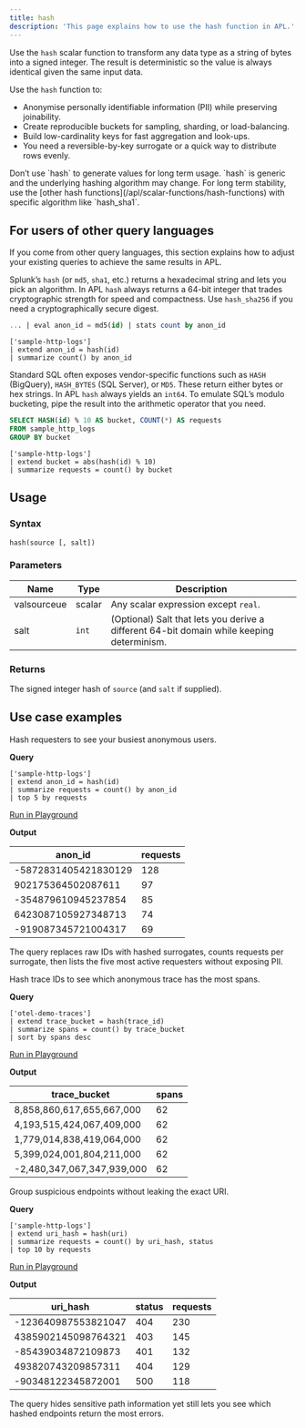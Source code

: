 ```yaml
---
title: hash
description: 'This page explains how to use the hash function in APL.'
---
```


Use the `hash` scalar function to transform any data type as a string of bytes into a signed integer. The result is deterministic so the value is always identical given the same input data.

Use the `hash` function to:

- Anonymise personally identifiable information (PII) while preserving joinability.
- Create reproducible buckets for sampling, sharding, or load-balancing.
- Build low-cardinality keys for fast aggregation and look-ups.
- You need a reversible-by-key surrogate or a quick way to distribute rows evenly.

<Note>
Don’t use `hash` to generate values for long term usage. `hash` is generic and the underlying hashing algorithm may change. For long term stability, use the [other hash functions](/apl/scalar-functions/hash-functions) with specific algorithm like `hash_sha1`.
</Note>

## For users of other query languages

If you come from other query languages, this section explains how to adjust your existing queries to achieve the same results in APL.

<AccordionGroup>
<Accordion title="Splunk SPL users">

Splunk’s `hash` (or `md5`, `sha1`, etc.) returns a hexadecimal string and lets you pick an algorithm. In APL `hash` always returns a 64-bit integer that trades cryptographic strength for speed and compactness. Use `hash_sha256` if you need a cryptographically secure digest.

<CodeGroup>

```sql Splunk example
... | eval anon_id = md5(id) | stats count by anon_id
````

```kusto APL equivalent
['sample-http-logs']
| extend anon_id = hash(id)
| summarize count() by anon_id
```

</CodeGroup>

</Accordion>
<Accordion title="ANSI SQL users">

Standard SQL often exposes vendor-specific functions such as `HASH` (BigQuery), `HASH_BYTES` (SQL Server), or `MD5`. These return either bytes or hex strings. In APL `hash` always yields an `int64`. To emulate SQL’s modulo bucketing, pipe the result into the arithmetic operator that you need.

<CodeGroup>

```sql SQL example
SELECT HASH(id) % 10 AS bucket, COUNT(*) AS requests
FROM sample_http_logs
GROUP BY bucket
```

```kusto APL equivalent
['sample-http-logs']
| extend bucket = abs(hash(id) % 10)
| summarize requests = count() by bucket
```

</CodeGroup>

</Accordion>
</AccordionGroup>

## Usage

### Syntax

```kusto
hash(source [, salt])
```

### Parameters

| Name      | Type     | Description                                                                                 |
| --------- | -------- | ------------------------------------------------------------------------------------------- |
| valsourceue | scalar | Any scalar expression except `real`.                                                        |
| salt  | `int`    | (Optional) Salt that lets you derive a different 64-bit domain while keeping determinism. |

### Returns

The signed integer hash of `source` (and `salt` if supplied).

## Use case examples

<Tabs>
<Tab title="Log analysis">

Hash requesters to see your busiest anonymous users.

**Query**

```kusto
['sample-http-logs']
| extend anon_id = hash(id)
| summarize requests = count() by anon_id
| top 5 by requests
```

[Run in Playground](https://play.axiom.co/axiom-play-qf1k/query?initForm=%7B%22apl%22%3A%22%5B%27sample-http-logs%27%5D%20%7C%20extend%20anon_id%20%3D%20hash%28id%29%20%7C%20summarize%20requests%20%3D%20count%28%29%20by%20anon_id%20%7C%20top%205%20by%20requests%22%7D)

**Output**

| anon_id             | requests |
| -------------------- | -------- |
| -5872831405421830129 | 128      |
| 902175364502087611   | 97       |
| -354879610945237854  | 85       |
| 6423087105927348713  | 74       |
| -919087345721004317  | 69       |

The query replaces raw IDs with hashed surrogates, counts requests per surrogate, then lists the five most active requesters without exposing PII.

</Tab>
<Tab title="OpenTelemetry traces">

Hash trace IDs to see which anonymous trace has the most spans.

**Query**

```kusto
['otel-demo-traces']
| extend trace_bucket = hash(trace_id)
| summarize spans = count() by trace_bucket
| sort by spans desc
```

[Run in Playground](https://play.axiom.co/axiom-play-qf1k/query?initForm=%7B%22apl%22%3A%22%5B'otel-demo-traces'%5D%20%7C%20extend%20trace_bucket%20%3D%20hash(trace_id)%20%7C%20summarize%20spans%20%3D%20count()%20by%20trace_bucket%20%7C%20sort%20by%20spans%20desc%22%7D)

**Output**

| trace_bucket               | spans |
|----------------------------|-------|
|  8,858,860,617,655,667,000 |    62 |
|  4,193,515,424,067,409,000 |    62 |
|  1,779,014,838,419,064,000 |    62 |
|  5,399,024,001,804,211,000 |    62 |
| -2,480,347,067,347,939,000 |    62 |

</Tab>
<Tab title="Security logs">

Group suspicious endpoints without leaking the exact URI.

**Query**

```kusto
['sample-http-logs']
| extend uri_hash = hash(uri)
| summarize requests = count() by uri_hash, status
| top 10 by requests
```

[Run in Playground](https://play.axiom.co/axiom-play-qf1k/query?initForm=%7B%22apl%22%3A%22%5B%27sample-http-logs%27%5D%20%7C%20extend%20uri_hash%20%3D%20hash%28uri%29%20%7C%20summarize%20requests%20%3D%20count%28%29%20by%20uri_hash%2C%20status%20%7C%20top%2010%20by%20requests%22%7D)

**Output**

| uri_hash           | status | requests |
| ------------------- | ------ | -------- |
| -123640987553821047 | 404    | 230      |
| 4385902145098764321 | 403    | 145      |
| -85439034872109873  | 401    | 132      |
| 493820743209857311  | 404    | 129      |
| -90348122345872001  | 500    | 118      |

The query hides sensitive path information yet still lets you see which hashed endpoints return the most errors.

</Tab>
</Tabs>
